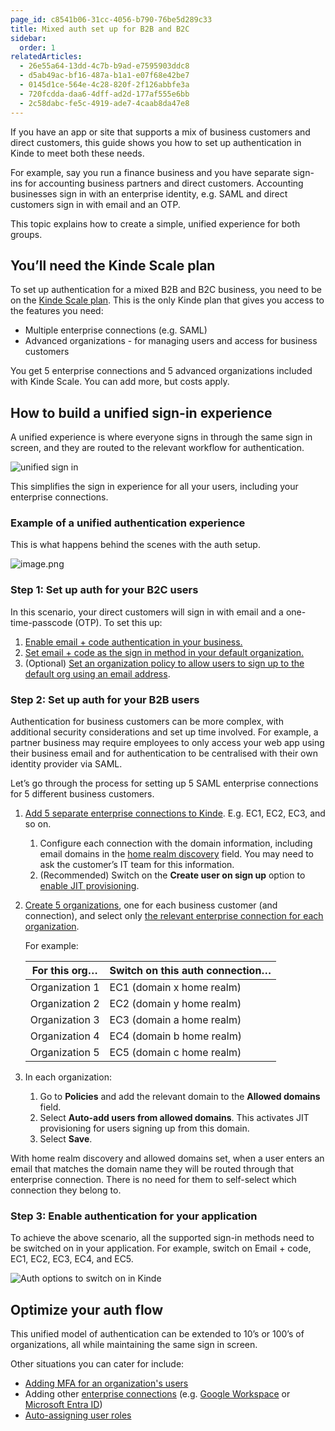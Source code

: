 ```yaml
---
page_id: c8541b06-31cc-4056-b790-76be5d289c33
title: Mixed auth set up for B2B and B2C
sidebar:
  order: 1
relatedArticles:
  - 26e55a64-13dd-4c7b-b9ad-e7595903ddc8
  - d5ab49ac-bf16-487a-b1a1-e07f68e42be7
  - 0145d1ce-564e-4c28-820f-2f126abbfe3a
  - 720fcdda-daa6-4dff-ad2d-177af555e6bb
  - 2c58dabc-fe5c-4919-ade7-4caab8da47e8
---
```


If you have an app or site that supports a mix of business customers and direct customers, this guide shows you how to set up authentication in Kinde to meet both these needs.

For example, say you run a finance business and you have separate sign-ins for accounting business partners and direct customers. Accounting businesses sign in with an enterprise identity, e.g. SAML and direct customers sign in with email and an OTP.

This topic explains how to create a simple, unified experience for both groups.

## You’ll need the Kinde Scale plan

To set up authentication for a mixed B2B and B2C business, you need to be on the [Kinde Scale plan](https://kinde.com/pricing/). This is the only Kinde plan that gives you access to the features you need:

- Multiple enterprise connections (e.g. SAML)
- Advanced organizations - for managing users and access for business customers

You get 5 enterprise connections and 5 advanced organizations included with Kinde Scale. You can add more, but costs apply.

## How to build a unified sign-in experience

A unified experience is where everyone signs in through the same sign in screen, and they are routed to the relevant workflow for authentication.

![unified sign in](https://imagedelivery.net/skPPZTHzSlcslvHjesZQcQ/a14aa42c-3c66-45de-dc80-ee7c9df41b00/public)

This simplifies the sign in experience for all your users, including your enterprise connections.

### Example of a unified authentication experience

This is what happens behind the scenes with the auth setup.

![image.png](https://imagedelivery.net/skPPZTHzSlcslvHjesZQcQ/ff106642-c42f-44cf-4a89-84406a717000/public)

### Step 1: Set up auth for your B2C users

In this scenario, your direct customers will sign in with email and a one-time-passcode (OTP). To set this up:

1. [Enable email + code authentication in your business.](/authenticate/authentication-methods/passwordless-authentication/)
2. [Set email + code as the sign in method in your default organization.](/authenticate/manage-authentication/organization-auth-experience/)
3. (Optional) [Set an organization policy to allow users to sign up to the default org using an email address](/build/organizations/allow-user-signup-org/).

### Step 2: Set up auth for your B2B users

Authentication for business customers can be more complex, with additional security considerations and set up time involved. For example, a partner business may require employees to only access your web app using their business email and for authentication to be centralised with their own identity provider via SAML.

Let’s go through the process for setting up 5 SAML enterprise connections for 5 different business customers.

1. [Add 5 separate enterprise connections to Kinde](/authenticate/enterprise-connections/about-enterprise-connections/). E.g. EC1, EC2, EC3, and so on.
   1. Configure each connection with the domain information, including email domains in the [home realm discovery](/authenticate/enterprise-connections/about-enterprise-connections/#home-realm-discovery) field. You may need to ask the customer’s IT team for this information.
   2. (Recommended) Switch on the **Create user on sign up** option to [enable JIT provisioning](/authenticate/enterprise-connections/provision-users-enterprise/).
2. [Create 5 organizations](/build/organizations/add-and-manage-organizations/), one for each business customer (and connection), and select only [the relevant enterprise connection for each organization](/authenticate/manage-authentication/organization-auth-experience/).

   For example:

   | For this org…  | Switch on this auth connection… |
   | -------------- | ------------------------------- |
   | Organization 1 | EC1 (domain x home realm)       |
   | Organization 2 | EC2 (domain y home realm)       |
   | Organization 3 | EC3 (domain a home realm)       |
   | Organization 4 | EC4 (domain b home realm)       |
   | Organization 5 | EC5 (domain c home realm)       |

3. In each organization:
   1. Go to **Policies** and add the relevant domain to the **Allowed domains** field.
   2. Select **Auto-add users from allowed domains**. This activates JIT provisioning for users signing up from this domain.
   3. Select **Save**.

With home realm discovery and allowed domains set, when a user enters an email that matches the domain name they will be routed through that enterprise connection. There is no need for them to self-select which connection they belong to.

### Step 3: Enable authentication for your application

To achieve the above scenario, all the supported sign-in methods need to be switched on in your application. For example, switch on Email + code, EC1, EC2, EC3, EC4, and EC5.

![Auth options to switch on in Kinde](https://imagedelivery.net/skPPZTHzSlcslvHjesZQcQ/cf3a393d-b977-4de3-2bd1-dae72ec93f00/public)

## Optimize your auth flow

This unified model of authentication can be extended to 10’s or 100’s of organizations, all while maintaining the same sign in screen.

Other situations you can cater for include:

- [Adding MFA for an organization's users](/authenticate/multi-factor-auth/mfa-per-org/)
- Adding other [enterprise connections](/authenticate/enterprise-connections/about-enterprise-connections/) (e.g. [Google Workspace](/authenticate/enterprise-connections/custom-saml-google-workspace/) or [Microsoft Entra ID](/authenticate/enterprise-connections/azure/))
- [Auto-assigning user roles](/manage-users/roles-and-permissions/default-user-roles/)
